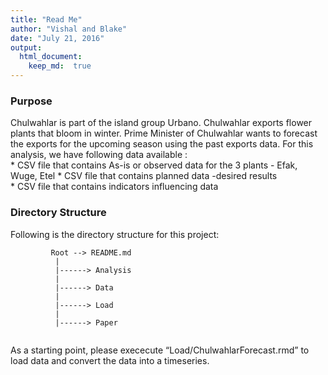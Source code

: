 ```yaml
---
title: "Read Me"
author: "Vishal and Blake"
date: "July 21, 2016"
output: 
  html_document:
    keep_md:  true
---
```


### **Purpose**    
Chulwahlar is part of the island group Urbano. Chulwahlar exports flower plants that bloom in winter. Prime Minister of Chulwahlar wants to forecast the exports for the upcoming season using the past exports data. For this analysis, we have following data available :  
  * CSV file that contains As-is or observed data for the 3 plants - Efak, Wuge, Etel 
  * CSV file that contains planned data -desired results  
  * CSV file that contains indicators influencing data
  
### **Directory Structure**  
Following is the directory structure for this project:  
  
             Root --> README.md
              |
              |------> Analysis  
              | 
              |------> Data
              |
              |------> Load    
              |
              |------> Paper     
              
  
As a starting point, please exececute "Load/ChulwahlarForecast.rmd" to load data and convert the data into a timeseries.  


###
